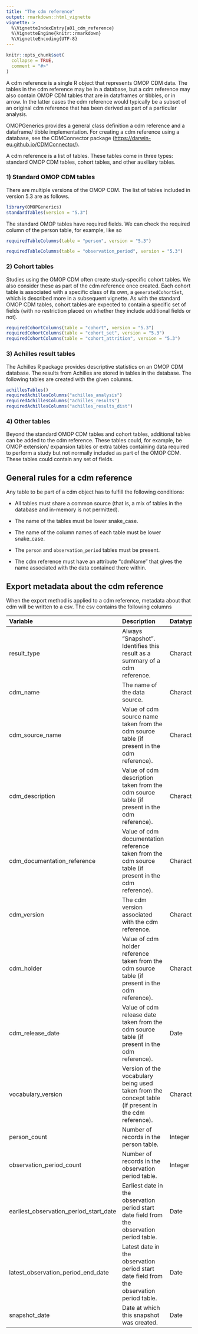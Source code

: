 ```yaml
---
title: "The cdm reference"
output: rmarkdown::html_vignette
vignette: >
  %\VignetteIndexEntry{a01_cdm_reference}
  %\VignetteEngine{knitr::rmarkdown}
  %\VignetteEncoding{UTF-8}
---
```


```r
knitr::opts_chunk$set(
  collapse = TRUE,
  comment = "#>"
)
```

A cdm reference is a single R object that represents OMOP CDM data. The tables in the cdm reference may be in a database, but a cdm reference may also contain OMOP CDM tables that are in dataframes or tibbles, or in arrow. In the latter cases the cdm reference would typically be a subset of an original cdm reference that has been derived as part of a particular analysis.

OMOPGenerics provides a general class definition a cdm reference and a dataframe/ tibble implementation. For creating a cdm reference using a database, see the CDMConnector package (<https://darwin-eu.github.io/CDMConnector/>).

A cdm reference is a list of tables. These tables come in three types: standard OMOP CDM tables, cohort tables, and other auxiliary tables.

### 1) Standard OMOP CDM tables

There are multiple versions of the OMOP CDM. The list of tables included in version 5.3 are as follows.

```r
library(OMOPGenerics)
standardTables(version = "5.3")
```

The standard OMOP tables have required fields. We can check the required column of the person table, for example, like so 
```r
requiredTableColumns(table = "person", version = "5.3")
```

```r
requiredTableColumns(table = "observation_period", version = "5.3")
```


### 2) Cohort tables

Studies using the OMOP CDM often create study-specific cohort tables. We also consider these as part of the cdm reference once created. Each cohort table is associated with a specific class of its own, a `generatedCohortSet`, which is described more in a subsequent vignette. As with the standard OMOP CDM tables, cohort tables are expected to contain a specific set of fields (with no restriction placed on whether they include additional fields or not).

```r
requiredCohortColumns(table = "cohort", version = "5.3")
requiredCohortColumns(table = "cohort_set", version = "5.3")
requiredCohortColumns(table = "cohort_attrition", version = "5.3")
```

### 3) Achilles result tables

The Achilles R package provides descriptive statistics on an OMOP CDM database. The results from Achilles are stored in tables in the database. The following tables are created with the given columns.

```r
achillesTables()
requiredAchillesColumns("achilles_analysis")
requiredAchillesColumns("achilles_results")
requiredAchillesColumns("achilles_results_dist")
```

### 4) Other tables

Beyond the standard OMOP CDM tables and cohort tables, additional tables can be added to the cdm reference. These tables could, for example, be OMOP extension/ expansion tables or extra tables containing data required to perform a study but not normally included as part of the OMOP CDM. These tables could contain any set of fields.

## General rules for a cdm reference

Any table to be part of a cdm object has to fulfill the following conditions:

-   All tables must share a common source (that is, a mix of tables in the database and in-memory is not permitted).

-   The name of the tables must be lower snake_case.

-   The name of the column names of each table must be lower snake_case.

-   The `person` and `observation_period` tables must be present.

-   The cdm reference must have an attribute "cdmName" that gives the name associated with the data contained there within.

## Export metadata about the cdm reference

When the export method is applied to a cdm reference, metadata about that cdm will be written to a csv. The csv contains the following columns

| Variable                               | Description                                                                                             | Datatype  | Required |
|:----------------|:-----------------|:----------------|:--------------------|
| result_type                            | Always "Snapshot". Identifies this result as a summary of a cdm reference.                              | Character | Yes      |
| cdm_name                               | The name of the data source.                                                                            | Character | Yes      |
| cdm_source_name                        | Value of cdm source name taken from the cdm source table (if present in the cdm reference).             | Character | No       |
| cdm_description                        | Value of cdm description taken from the cdm source table (if present in the cdm reference).             | Character | No       |
| cdm_documentation_reference            | Value of cdm documentation reference taken from the cdm source table (if present in the cdm reference). | Character | No       |
| cdm_version                            | The cdm version associated with the cdm reference.                                                      | Character | Yes      |
| cdm_holder                             | Value of cdm holder reference taken from the cdm source table (if present in the cdm reference).        | Character | No       |
| cdm_release_date                       | Value of cdm release date taken from the cdm source table (if present in the cdm reference).            | Date      | No       |
| vocabulary_version                     | Version of the vocabulary being used taken from the concept table (if present in the cdm reference).    | Character | No       |
| person_count                           | Number of records in the person table.                                                                  | Integer   | Yes      |
| observation_period_count               | Number of records in the observation period table.                                                      | Integer   | Yes      |
| earliest_observation_period_start_date | Earliest date in the observation period start date field from the observation period table.             | Date      | Yes      |
| latest_observation_period_end_date     | Latest date in the observation period start date field from the observation period table.               | Date      | Yes      |
| snapshot_date                          | Date at which this snapshot was created.                                                                | Date      | Yes      |
